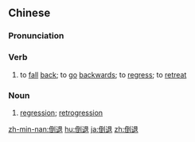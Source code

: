 ==Chinese==
{{zh-forms}}

===Pronunciation===
{{zh-pron
|m=dàotuì
|c=dou3 teoi3,dou2 teoi3
|h=pfs=to-thui
|mn=xm,zz:tó-thè/xm:tó-thòe/qz:tò-thèr/tw:tò-thè/twv:tò-thòe
|cat=v,n
}}

===Verb===
{{zh-verb}}

# to [[fall]] [[back]]; to [[go]] [[backwards]]; to [[regress]]; to [[retreat]]

===Noun===
{{zh-noun}}

# [[regression]]; [[retrogression]]

{{zh-cat|Advanced}}

[[zh-min-nan:倒退]]
[[hu:倒退]]
[[ja:倒退]]
[[zh:倒退]]